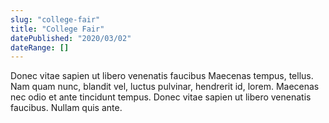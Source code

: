 ```yaml
---
slug: "college-fair"
title: "College Fair"
datePublished: "2020/03/02"
dateRange: []
---
```


<!--- content start --->

Donec vitae sapien ut libero venenatis faucibus Maecenas tempus, tellus. Nam quam nunc, blandit vel, luctus pulvinar, hendrerit id, lorem. Maecenas nec odio et ante tincidunt tempus. Donec vitae sapien ut libero venenatis faucibus. Nullam quis ante.

<!--- content end --->